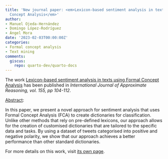 ```yaml
---
title: 'New journal paper: <em>Lexicon-based sentiment analysis in texts using Formal
  Concept Analysis</em>'
author:
- Manuel Ojeda-Hernández
- Domingo López-Rodríguez
- Ángel Mora
date: '2023-02-03T00:00:00Z'
categories:
- Formal concept analysis
- Text mining
comments:
  giscus:
    repo: quarto-dev/quarto-docs
---
```


The work <u>Lexicon-based sentiment analysis in texts using Formal Concept Analysis</u> has been published in <em><em>International Journal of Approximate Reasoning</em>, vol. 155, pp 104-112</em>.

<u>Abstract</u>:



In this paper, we present a novel approach for sentiment analysis that uses Formal Concept Analysis (FCA) to create dictionaries for classification. Unlike other methods that rely on pre-defined lexicons, our approach allows for the creation of customised dictionaries that are tailored to the specific data and tasks. By using a dataset of tweets categorised into positive and negative polarity, we show that our approach achieves a better performance than other standard dictionaries.




For more details on this work, visit <a href='/publications/journals/2023-ijar'>its own page</a>.
